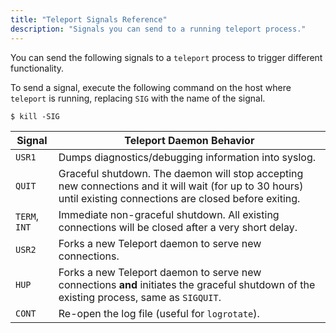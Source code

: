 ```yaml
---
title: "Teleport Signals Reference"
description: "Signals you can send to a running teleport process."
---
```


You can send the following signals to a `teleport` process to trigger different
functionality.

To send a signal, execute the following command on the host where `teleport` is
running, replacing `SIG` with the name of the signal.

```code
$ kill -SIG
```

| Signal | Teleport Daemon Behavior |
| - | - |
| `USR1` | Dumps diagnostics/debugging information into syslog. |
| `QUIT`| Graceful shutdown. The daemon will stop accepting new connections and it will wait (for up to 30 hours) until existing connections are closed before exiting. |
| `TERM`, `INT` | Immediate non-graceful shutdown. All existing connections will be closed after a very short delay. |
| `USR2` | Forks a new Teleport daemon to serve new connections. |
| `HUP` | Forks a new Teleport daemon to serve new connections **and** initiates the graceful shutdown of the existing process, same as `SIGQUIT`. |
| `CONT` | Re-open the log file (useful for `logrotate`). |
